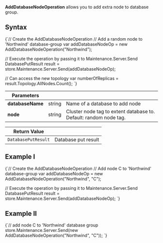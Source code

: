 
**AddDatabaseNodeOperation** allows you to add extra node to database group.

## Syntax

<TabItem value="add_1" label="add_1">
<CodeBlock language="csharp">
{`// Create the AddDatabaseNodeOperation
// Add a random node to 'Northwind' database-group
var addDatabaseNodeOp = new AddDatabaseNodeOperation("Northwind");

// Execute the operation by passing it to Maintenance.Server.Send
DatabasePutResult result = store.Maintenance.Server.Send(addDatabaseNodeOp);

// Can access the new topology
var numberOfReplicas = result.Topology.AllNodes.Count();
`}
</CodeBlock>
</TabItem>

| Parameters | | |
| ------------- | ------------- | ----- |
| **databaseName** | string | Name of a database to add node |
| **node** | string | Cluster node tag to extent database to. Default: random node tag. |

| Return Value | |
| ------------- | ----- |
| `DatabasePutResult` | Database put result |

## Example I

<TabItem value="add_2" label="add_2">
<CodeBlock language="csharp">
{`// Create the AddDatabaseNodeOperation
// Add node C to 'Northwind' database-group
var addDatabaseNodeOp = new AddDatabaseNodeOperation("Northwind", "C");

// Execute the operation by passing it to Maintenance.Server.Send
DatabasePutResult result = store.Maintenance.Server.Send(addDatabaseNodeOp);
`}
</CodeBlock>
</TabItem>

## Example II

<TabItem value="add_3" label="add_3">
<CodeBlock language="csharp">
{`// add node C to 'Northwind' database group
store.Maintenance.Server.Send(new AddDatabaseNodeOperation("Northwind", "C"));
`}
</CodeBlock>
</TabItem>

